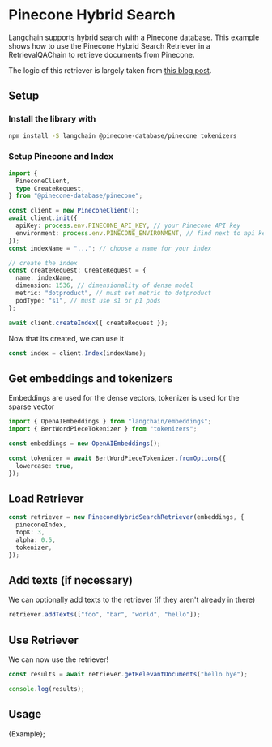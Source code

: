 # Pinecone Hybrid Search

Langchain supports hybrid search with a Pinecone database. This example shows how to use the Pinecone Hybrid Search Retriever in a RetrievalQAChain to retrieve documents from Pinecone.

The logic of this retriever is largely taken from [this blog post](https://www.pinecone.io/learn/hybrid-search-intro/).

## Setup

### Install the library with

```bash npm2yarn
npm install -S langchain @pinecone-database/pinecone tokenizers
```

### Setup Pinecone and Index

```typescript
import {
  PineconeClient,
  type CreateRequest,
} from "@pinecone-database/pinecone";

const client = new PineconeClient();
await client.init({
  apiKey: process.env.PINECONE_API_KEY, // your Pinecone API key
  environment: process.env.PINECONE_ENVIRONMENT, // find next to api key in console
});
const indexName = "..."; // choose a name for your index

// create the index
const createRequest: CreateRequest = {
  name: indexName,
  dimension: 1536, // dimensionality of dense model
  metric: "dotproduct", // must set metric to dotproduct
  podType: "s1", // must use s1 or p1 pods
};

await client.createIndex({ createRequest });
```

Now that its created, we can use it

```typescript
const index = client.Index(indexName);
```

## Get embeddings and tokenizers

Embeddings are used for the dense vectors, tokenizer is used for the sparse vector

```typescript
import { OpenAIEmbeddings } from "langchain/embeddings";
import { BertWordPieceTokenizer } from "tokenizers";

const embeddings = new OpenAIEmbeddings();

const tokenizer = await BertWordPieceTokenizer.fromOptions({
  lowercase: true,
});
```

## Load Retriever

```typescript
const retriever = new PineconeHybridSearchRetriever(embeddings, {
  pineconeIndex,
  topK: 3,
  alpha: 0.5,
  tokenizer,
});
```

## Add texts (if necessary)

We can optionally add texts to the retriever (if they aren't already in there)

```typescript
retriever.addTexts(["foo", "bar", "world", "hello"]);
```

## Use Retriever

We can now use the retriever!

```typescript
const results = await retriever.getRelevantDocuments("hello bye");

console.log(results);
```

## Usage


<CodeBlock language="typescript">{Example}</CodeBlock>;
